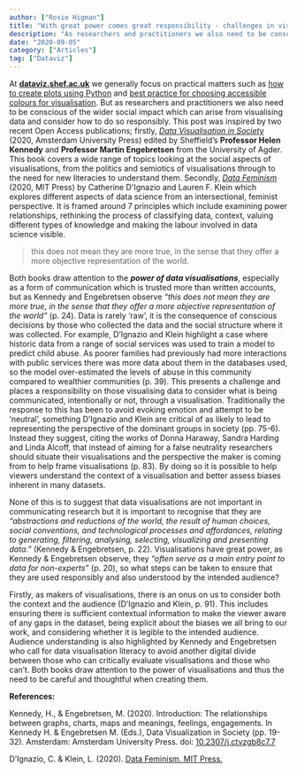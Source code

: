 ```yaml
---
author: ["Rosie Higman"]
title: "With great power comes great responsibility - challenges in visualising data"
description: "As researchers and practitioners we also need to be conscious of the wider social impact which can arise from visualising data and consider how to do so responsibly."
date: "2020-09-05"
category: ["Articles"]
tag: ["Dataviz"]
---
```


At **[dataviz.shef.ac.uk](https://dataviz.shef.ac.uk)** we generally focus on practical matters 
such as [how to create plots using Python](https://dataviz.shef.ac.uk/blog/07/05/2020/dataviz-stats-2) 
and [best practice for choosing accessible colours for visualisation](https://dataviz.shef.ac.uk/blog/06/05/2020/Colour-Schemes). 
But as researchers and practitioners we also need to be conscious of the wider social impact which 
can arise from visualising data and consider how to do so responsibly. This post was inspired 
by two recent Open Access publications; firstly, *[Data Visualisation in Society](https://www.jstor.org/stable/j.ctvzgb8c7)* 
(2020, Amsterdam University Press) edited by Sheffield’s **Professor Helen Kennedy** and **Professor Martin Engebretsen** 
from the University of Agder. This book covers a wide range of topics looking at the social aspects of visualisations, 
from the politics and semiotics of visualisations through to the need for new literacies to understand them. Secondly, 
*[Data Feminism](https://mitpress.mit.edu/books/data-feminism)* (2020, MIT Press) by Catherine D'Ignazio and Lauren F. Klein 
which explores different aspects of data science from an intersectional, feminist perspective. It is framed around 
7 principles which include examining power relationships, rethinking the process of classifying data, context, 
valuing different types of knowledge and making the labour involved in data science visible.  

> this does not mean they are more true, in the sense that they offer a more objective representation of the world.

Both books draw attention to the ***power of data visualisations***, especially as a form of communication which is trusted 
more than written accounts, but as Kennedy and Engebretsen observe *“this does not mean they are more true, in the sense 
that they offer a more objective representation of the world”* (p. 24). Data is rarely ‘raw’, it is the consequence of 
conscious decisions by those who collected the data and the social structure where it was collected. For example, D’Ignazio 
and Klein highlight a case where historic data from a range of social services was used to train a model to predict child 
abuse. As poorer families had previously had more interactions with public services there was more data about them in the 
databases used, so the model over-estimated the levels of abuse in this community compared to wealthier communities (p. 39). 
This presents a challenge and places a responsibility on those visualising data to consider what is being communicated, 
intentionally or not, through a visualisation. Traditionally the response to this has been to avoid evoking emotion and 
attempt to be ‘neutral’, something D’Ignazio and Klein are critical of as likely to lead to representing the perspective 
of the dominant groups in society (pp. 75-6). Instead they suggest, citing the works of Donna Haraway, Sandra Harding and 
Linda Alcoff, that instead of aiming for a false neutrality researchers should situate their visualisations and the perspective 
the maker is coming from to help frame visualisations (p. 83). By doing so it is possible to help viewers understand the 
context of a visualisation and better assess biases inherent in many datasets.  
  
None of this is to suggest that data visualisations are not important in communicating research but it is important to 
recognise that they are  *“abstractions and reductions of the world, the result of human choices, social conventions, and 
technological processes and affordances, relating to generating, filtering, analysing, selecting, visualizing and 
presenting data.”* (Kennedy & Engebretsen, p. 22). Visualisations have great power, as Kennedy & Engebretsen observe, 
they *“often serve as a main entry point to data for non-experts”* (p. 20), so what steps can be taken to ensure that 
they are used responsibly and also understood by the intended audience?  
  
Firstly, as makers of visualisations, there is an onus on us to consider both the context and the 
audience (D’Ignazio and Klein, p. 91). This includes ensuring there is sufficient contextual information to make the 
viewer aware of any gaps in the dataset, being explicit about the biases we all bring to our work, and considering 
whether it is legible to the intended audience. Audience understanding is also highlighted by Kennedy and Engebretsen 
who call for data visualisation literacy to avoid another digital divide between those who can critically evaluate 
visualisations and those who can’t. Both books draw attention to the power of visualisations and thus the need to be 
careful and thoughtful when creating them.  


**References:**  

<div className="text-base">

Kennedy, H., & Engebretsen, M. (2020). Introduction: The relationships between graphs, charts, maps and meanings, feelings, 
engagements. In Kennedy H. & Engebretsen M. (Eds.), Data Visualization in Society (pp. 19-32). Amsterdam: Amsterdam University Press. doi: <a href="https://www.jstor.org/stable/j.ctvzgb8c7">10.2307/j.ctvzgb8c7.7</a>   

D’Ignazio, C. & Klein, L. (2020). <a href="https://data-feminism.mitpress.mit.edu/">Data Feminism. MIT Press.</a>

</div>


